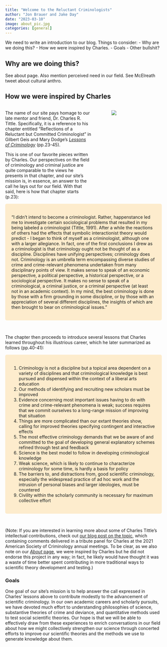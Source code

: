 ```yaml
---
title: "Welcome to the Reluctant Criminologists"
author: "Jon Brauer and Jake Day"
date: "2023-03-10"
image: about_pic.jpg
categories: [general]
---
```


We need to write an introduction to our blog. Things to consider:
  - Why are we doing this? 
  - How we were inspired by Charles.
  - Goals
  - Other bullshit? 
  
## Why are we doing this? 

See about page. Also mention perceived need in our field. See McElreath tweet about cultural anthro.    

## How we were inspired by Charles   
  
:::: columns

::: {.column width="60%"}
The name of our site pays homage to our late mentor and friend, Dr. Charles R. Tittle. Specifically, it is a reference to his  chapter entitled "Reflections of a Reluctant but Committed Criminologist" in Gilbert Geis and Mary Dodge's [*Lessons of Criminology*](https://www.taylorfrancis.com/books/edit/10.4324/9781315721507/lessons-criminology-gilbert-geis-mary-dodge) (pp.23-45). 

This is one of our favorite pieces written by Charles. Our perspectives on the field of criminology and criminal justice are quite comparable to the views he presents in that chapter, and our site's mission is, in essence, an answer to the call he lays out for our field. With that said, here is how that chapter starts (p.23):  
:::

::: {.column width="5%"}
:::

::: {.column width="35%"}
![](reluctant-criminologists.jpg)
:::
::::

```{=html}
<style>
div.magma { background-color:#fddc9e80; border-radius: 5px; padding: 20px;}
</style>
```

:::magma

"I didn't intend to become a criminologist. Rather, happenstance led me to investigate certain sociological problems that resulted in my being labeled a criminologist (Tittle, 1991). After a while the reactions of others had the effects that symbolic interactionist theory would predict - I began to think of myself as a criminologist, although one with a larger allegiance. In fact, one of the first conclusions I drew as a criminologist is that criminology ought not be thought of as a discipline. Disciplines have unifying perspectives; criminology does not. Criminology is an umbrella term encompassing diverse studies of crime and crime-relevant phenomena undertaken from many disciplinary points of view. It makes sense to speak of an economic perspective, a political perspective, a historical perspective, or a sociological perspective. It makes no sense to speak of a criminological, a criminal justice, or a criminal perspective (at least not in an academic context). In my mind, the best criminology is done by those with a firm grounding in some discipline, or by those with an appreciation of several different disciplines, the insights of which are then brought to bear on criminological issues." 

:::
<br>

The chapter then proceeds to introduce several lessons that Charles learned throughout his illustrious career, which he later summarized as follows (pp.40-41): 

:::magma

1. Criminology is not a discipline but a topical area dependent on a variety of disciplines and that criminological knowledge is best pursued and dispensed within the context of a liberal arts education 
2. Our methods of identifying and recruiting new scholars must be improved
3. Evidence concerning most important issues having to do with crime and crime-relevant phenomena is weak; success requires that we commit ourselves to a long-range mission of improving that situation
4. Things are more complicated than our extant theories show, calling for improved theories specifying contingent and interactive effects
5. The most effective criminology demands that we be aware of and committed to the goal of developing general explanatory schemes refined through test and feedback
6. Science is the best model to follow in developing criminological knowledge
7. Weak science, which is likely to continue to characterize criminology for some time, is hardly a basis for policy
8. The barriers to, and distractions from, good scientific criminology, especially the widespread practice of ad hoc work and the intrusion of personal biases and larger ideologies, must be countered
9. Civility within the scholarly community is necessary for maximum collective effort

:::
<br>

(Note: If you are interested in learning more about some of Charles Tittle's intellectual contributions, check out [our blog post on the topic](/../blog-posts/[2]/charles-memorial.html), which containing comments delivered in a tribute panel for Charles at the 2021 American Society of Criminology annual meetings. To be clear, as we also note on our [*About* page](/about.html), we were inspired by Charles but he did not endorse this project in any way; in fact, he likely would have thought it was a waste of time better spent contributing in more traditional ways to scientific theory development and testing.)

### Goals

One goal of our site's mission is to help answer the call expressed in Charles' lessons above to contribute modestly to the advancement of scientific criminology. In our own academic careers and scholarly pursuits, we have devoted much effort to understanding philosophies of science, substantive theories of crime and deviance, and quantitative methods used to test social scientific theories. Our hope is that we will be able to effectively draw from these experiences to enrich conversations in our field about how we might collectively strengthen our science through concerted efforts to improve our scientific theories and the methods we use to generate knowledge about them. 


